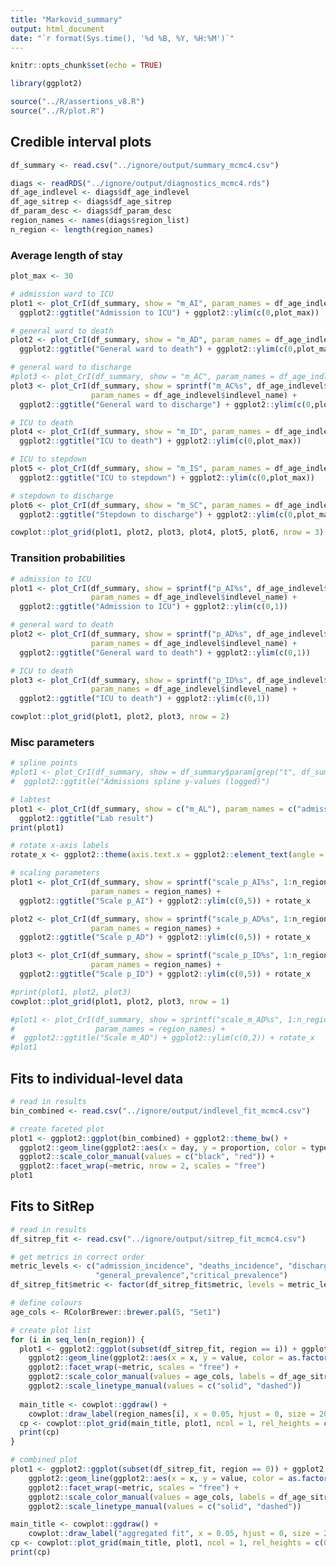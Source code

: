 ```yaml
---
title: "Markovid_summary"
output: html_document
date: "`r format(Sys.time(), '%d %B, %Y, %H:%M')`"
---
```


```r
knitr::opts_chunk$set(echo = TRUE)
```

```r
library(ggplot2)

source("../R/assertions_v8.R")
source("../R/plot.R")
```

## Credible interval plots

```r
df_summary <- read.csv("../ignore/output/summary_mcmc4.csv")

diags <- readRDS("../ignore/output/diagnostics_mcmc4.rds")
df_age_indlevel <- diags$df_age_indlevel
df_age_sitrep <- diags$df_age_sitrep
df_param_desc <- diags$df_param_desc
region_names <- names(diags$region_list)
n_region <- length(region_names)
```


### Average length of stay

```r
plot_max <- 30

# admission ward to ICU
plot1 <- plot_CrI(df_summary, show = "m_AI", param_names = df_age_indlevel$indlevel_name) +
  ggplot2::ggtitle("Admission to ICU") + ggplot2::ylim(c(0,plot_max))

# general ward to death
plot2 <- plot_CrI(df_summary, show = "m_AD", param_names = df_age_indlevel$indlevel_name) +
  ggplot2::ggtitle("General ward to death") + ggplot2::ylim(c(0,plot_max))

# general ward to discharge
#plot3 <- plot_CrI(df_summary, show = "m_AC", param_names = df_age_indlevel$indlevel_name) +
plot3 <- plot_CrI(df_summary, show = sprintf("m_AC%s", df_age_indlevel$indlevel_group),
                  param_names = df_age_indlevel$indlevel_name) +
  ggplot2::ggtitle("General ward to discharge") + ggplot2::ylim(c(0,plot_max))

# ICU to death
plot4 <- plot_CrI(df_summary, show = "m_ID", param_names = df_age_indlevel$indlevel_name) +
  ggplot2::ggtitle("ICU to death") + ggplot2::ylim(c(0,plot_max))

# ICU to stepdown
plot5 <- plot_CrI(df_summary, show = "m_IS", param_names = df_age_indlevel$indlevel_name) +
  ggplot2::ggtitle("ICU to stepdown") + ggplot2::ylim(c(0,plot_max))

# stepdown to discharge
plot6 <- plot_CrI(df_summary, show = "m_SC", param_names = df_age_indlevel$indlevel_name) +
  ggplot2::ggtitle("Stepdown to discharge") + ggplot2::ylim(c(0,plot_max))

cowplot::plot_grid(plot1, plot2, plot3, plot4, plot5, plot6, nrow = 3)
```

### Transition probabilities

```r
# admission to ICU
plot1 <- plot_CrI(df_summary, show = sprintf("p_AI%s", df_age_indlevel$indlevel_group),
                  param_names = df_age_indlevel$indlevel_name) +
  ggplot2::ggtitle("Admission to ICU") + ggplot2::ylim(c(0,1))

# general ward to death
plot2 <- plot_CrI(df_summary, show = sprintf("p_AD%s", df_age_indlevel$indlevel_group),
                  param_names = df_age_indlevel$indlevel_name) +
  ggplot2::ggtitle("General ward to death") + ggplot2::ylim(c(0,1))

# ICU to death
plot3 <- plot_CrI(df_summary, show = sprintf("p_ID%s", df_age_indlevel$indlevel_group),
                  param_names = df_age_indlevel$indlevel_name) +
  ggplot2::ggtitle("ICU to death") + ggplot2::ylim(c(0,1))

cowplot::plot_grid(plot1, plot2, plot3, nrow = 2)
```

### Misc parameters

```r
# spline points
#plot1 <- plot_CrI(df_summary, show = df_summary$param[grep("t", df_summary$param)]) +
#  ggplot2::ggtitle("Admissions spline y-values (logged)")

# labtest
plot1 <- plot_CrI(df_summary, show = c("m_AL"), param_names = c("admission\nto lab result")) +
  ggplot2::ggtitle("Lab result")
print(plot1)

# rotate x-axis labels
rotate_x <- ggplot2::theme(axis.text.x = ggplot2::element_text(angle = 90, hjust = 1))

# scaling parameters
plot1 <- plot_CrI(df_summary, show = sprintf("scale_p_AI%s", 1:n_region),
                  param_names = region_names) +
  ggplot2::ggtitle("Scale p_AI") + ggplot2::ylim(c(0,5)) + rotate_x

plot2 <- plot_CrI(df_summary, show = sprintf("scale_p_AD%s", 1:n_region),
                  param_names = region_names) +
  ggplot2::ggtitle("Scale p_AD") + ggplot2::ylim(c(0,5)) + rotate_x

plot3 <- plot_CrI(df_summary, show = sprintf("scale_p_ID%s", 1:n_region),
                  param_names = region_names) +
  ggplot2::ggtitle("Scale p_ID") + ggplot2::ylim(c(0,5)) + rotate_x

#print(plot1, plot2, plot3)
cowplot::plot_grid(plot1, plot2, plot3, nrow = 1)

#plot1 <- plot_CrI(df_summary, show = sprintf("scale_m_AD%s", 1:n_region),
#                  param_names = region_names) +
#  ggplot2::ggtitle("Scale m_AD") + ggplot2::ylim(c(0,2)) + rotate_x
#plot1
```


## Fits to individual-level data

```r
# read in results
bin_combined <- read.csv("../ignore/output/indlevel_fit_mcmc4.csv")

# create faceted plot
plot1 <- ggplot2::ggplot(bin_combined) + ggplot2::theme_bw() +
  ggplot2::geom_line(ggplot2::aes(x = day, y = proportion, color = type)) +
  ggplot2::scale_color_manual(values = c("black", "red")) +
  ggplot2::facet_wrap(~metric, nrow = 2, scales = "free")
plot1
```


## Fits to SitRep

```r
# read in results
df_sitrep_fit <- read.csv("../ignore/output/sitrep_fit_mcmc4.csv")

# get metrics in correct order
metric_levels <- c("admission_incidence", "deaths_incidence", "discharges_incidence",
                   "general_prevalence","critical_prevalence")
df_sitrep_fit$metric <- factor(df_sitrep_fit$metric, levels = metric_levels)

# define colours
age_cols <- RColorBrewer::brewer.pal(5, "Set1")

# create plot list
for (i in seq_len(n_region)) {
  plot1 <- ggplot2::ggplot(subset(df_sitrep_fit, region == i)) + ggplot2::theme_bw() +
    ggplot2::geom_line(ggplot2::aes(x = x, y = value, color = as.factor(age), linetype = type)) +
    ggplot2::facet_wrap(~metric, scales = "free") +
    ggplot2::scale_color_manual(values = age_cols, labels = df_age_sitrep$sitrep_name, name = NULL)+
    ggplot2::scale_linetype_manual(values = c("solid", "dashed"))
  
  main_title <- cowplot::ggdraw() +
    cowplot::draw_label(region_names[i], x = 0.05, hjust = 0, size = 20)
  cp <- cowplot::plot_grid(main_title, plot1, ncol = 1, rel_heights = c(0.1,1))
  print(cp)
}

# combined plot
plot1 <- ggplot2::ggplot(subset(df_sitrep_fit, region == 0)) + ggplot2::theme_bw() +
    ggplot2::geom_line(ggplot2::aes(x = x, y = value, color = as.factor(age), linetype = type)) +
    ggplot2::facet_wrap(~metric, scales = "free") +
    ggplot2::scale_color_manual(values = age_cols, labels = df_age_sitrep$sitrep_name, name = NULL)+
    ggplot2::scale_linetype_manual(values = c("solid", "dashed"))

main_title <- cowplot::ggdraw() +
    cowplot::draw_label("aggregated fit", x = 0.05, hjust = 0, size = 20)
cp <- cowplot::plot_grid(main_title, plot1, ncol = 1, rel_heights = c(0.1,1))
print(cp)

```



